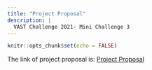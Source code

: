 ```yaml
---
title: "Project Proposal"
description: |
  VAST Challenge 2021- Mini Challenge 3
---
```

```r
knitr::opts_chunk$set(echo = FALSE)
```

The link of project proposal is: [Project Proposal](https://team9-project-proposal.netlify.app/posts/2021-06-13-team9-project-proposal/)



